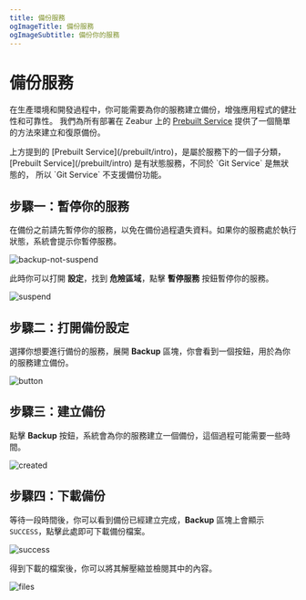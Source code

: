 ```yaml
---
title: 備份服務
ogImageTitle: 備份服務
ogImageSubtitle: 備份你的服務
---
```



# 備份服務

在生產環境和開發過程中，你可能需要為你的服務建立備份，增強應用程式的健壯性和可靠性。
我們為所有部署在 Zeabur 上的 [Prebuilt Service](/prebuilt/intro) 提供了一個簡單的方法來建立和復原備份。

<Callout>
    上方提到的 [Prebuilt Service](/prebuilt/intro)，是屬於服務下的一個子分類，[Prebuilt Service](/prebuilt/intro) 是有狀態服務，不同於 `Git Service` 是無狀態的， 所以 `Git Service` 不支援備份功能。
</Callout>

## 步驟一：暫停你的服務

在備份之前請先暫停你的服務，以免在備份過程遺失資料。如果你的服務處於執行狀態，系統會提示你暫停服務。

![backup-not-suspend](/deploy/backup/backup-not-suspend.png)

此時你可以打開 **設定**，找到 **危險區域**，點擊 **暫停服務** 按鈕暫停你的服務。

![suspend](/deploy/backup/backup-suspend-service.png)

## 步驟二：打開備份設定

選擇你想要進行備份的服務，展開 **Backup** 區塊，你會看到一個按鈕，用於為你的服務建立備份。

![button](/deploy/backup/backup-not-suspend.png)

## 步驟三：建立備份

點擊 **Backup** 按鈕，系統會為你的服務建立一個備份，這個過程可能需要一些時間。

![created](/deploy/backup/backup-created.png)

## 步驟四：下載備份

等待一段時間後，你可以看到備份已經建立完成，**Backup** 區塊上會顯示 `SUCCESS`，點擊此處即可下載備份檔案。

![success](/deploy/backup/backup-success.png)

得到下載的檔案後，你可以將其解壓縮並檢閱其中的內容。

![files](/deploy/backup/backup-files.png)
